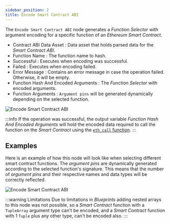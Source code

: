 ```yaml
---
sidebar_position: 2
title: Encode Smart Contract ABI
---
```


The `Encode Smart Contract ABI` node generates a *Function Selector* with argument encoding for a specific function of an *Ethereum Smart Contract*.

* Contract ABI Data Asset <Step text="1"/> : Data asset that holds parsed data for the *Smart Contract ABI*.
* Function Name <Step text="2"/> : The function name to hash.
* Successful <Step text="3"/> : Executes when encoding was successful.
* Failed <Step text="4"/> : Executes when encoding failed.
* Error Message <Step text="5"/> : Contains an error message in case the operation failed. Otherwise, it will be empty.
* Function Hash And Encoded Arguments <Step text="6"/> : The *Function Selector* with encoded arguments.
* Function Arguments <Step text="7"/> : `Argument pins` will be generated dynamically depending on the selected function.

![Encode Smart Contract ABI](_static/img/04_encode-smart-contract-abi.png)

:::info
If the operation was successful, the output variable *Function Hash And Encoded Arguments* <Step text="6"/> will hold the
encoded data required to call the function on the *Smart Contract* using the [`eth_call` function](/docs/2.0.4/ethereum/ethereum-functions/eth-call).
:::

## Examples

Here is an example of how this node will look like when selecting different smart contract functions.
The *argument pins* are dynamically generated according to the selected function's signature. This means that
the number of *argument pins* and their respective names and data types will be correctly reflected.

![Encode Smart Contract ABI](_static/img/05_encode-smart-contract-abi-examples.png)

:::warning Limitations
Due to limitations in *Blueprints* adding nested arrays to this node was not possible, so a *Smart Contract* function
with a `TupleArray` argument type can't be encoded, and a *Smart Contract* function with 1 `Tuple` plus any other
type, can't be encoded also.
:::
